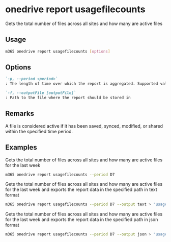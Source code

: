 
# onedrive report usagefilecounts

Gets the total number of files across all sites and how many are active files

## Usage

```sh
m365 onedrive report usagefilecounts [options]
```

## Options

```md defintion-list
`-p, --period <period>`
: The length of time over which the report is aggregated. Supported values `D7,D30,D90,D180`

`-f, --outputFile [outputFile]`
: Path to the file where the report should be stored in
```

<Global />

## Remarks

A file is considered active if it has been saved, synced, modified, or shared within the specified time period.

## Examples

Gets the total number of files across all sites and how many are active files for the last week

```sh
m365 onedrive report usagefilecounts --period D7
```

Gets the total number of files across all sites and how many are active files for the last week and exports the report data in the specified path in text format

```sh
m365 onedrive report usagefilecounts --period D7 --output text > "usagefilecounts.txt"
```

Gets the total number of files across all sites and how many are active files for the last week and exports the report data in the specified path in json format

```sh
m365 onedrive report usagefilecounts --period D7 --output json > "usagefilecounts.json"
```
